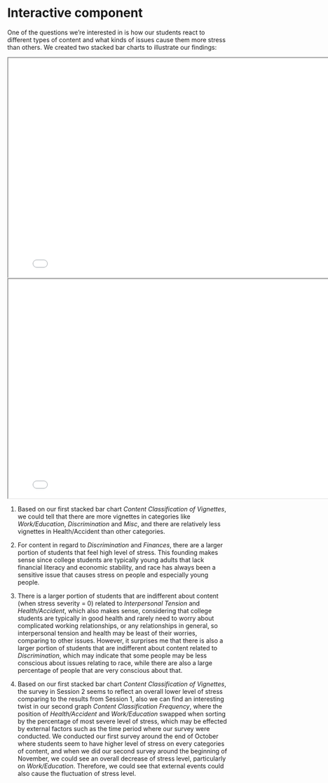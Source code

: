 # Interactive component

One of the questions we’re interested in is how our students react to different types of content and what kinds of issues cause them more stress than others. We created two stacked bar charts to illustrate our findings:

<iframe src="resources/total.html" width="800" height="500"></iframe>

<iframe src="resources/percentage.html" width="800" height="500"></iframe>

1. Based on our first stacked bar chart *Content Classification of Vignettes*, we could tell that there are more vignettes in categories like *Work/Education*, *Discrimination* and *Misc*, and there are relatively less vignettes in Health/Accident than other categories. 

2. For content in regard to *Discrimination* and *Finances*, there are a larger portion of students that feel high level of stress. This founding makes sense since college students are typically young adults that lack financial literacy and economic stability, and race has always been a sensitive issue that causes stress on people and especially young people.

3. There is a larger portion of students that are indifferent about content (when stress severity = 0) related to *Interpersonal Tension* and *Health/Accident*, which also makes sense, considering that college students are typically in good health and rarely need to worry about complicated working relationships, or any relationships in general, so interpersonal tension and health may be least of their worries, comparing to other issues. However, it surprises me that there is also a larger portion of students that are indifferent about content related to *Discrimination*, which may indicate that some people may be less conscious about issues relating to race, while there are also a large percentage of people that are very conscious about that.

4. Based on our first stacked bar chart *Content Classification of Vignettes*, the survey in Session 2 seems to reflect an overall lower level of stress comparing to the results from Session 1, also we can find an interesting twist in our second graph *Content Classification Frequency*, where the position of *Health/Accident* and *Work/Education* swapped when sorting by the percentage of most severe level of stress, which may be effected by external factors such as the time period where our survey were conducted. We conducted our first survey around the end of October where students seem to have higher level of stress on every categories of content, and when we did our second survey around the beginning of November, we could see an overall decrease of stress level, particularly on *Work/Education*. Therefore, we could see that external events could also cause the fluctuation of stress level.

